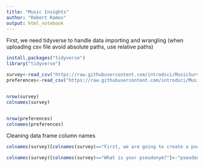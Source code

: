 ```yaml
---
title: "Music Insights"
author: "Robert Ramos"
output: html_notebook
---
```


First, we need tidyverse to handle data importing and wrangling
(when uploading csv file avoid absolute paths, use relative paths)
```r
install.packages("tidyverse")
library("tidyverse")

survey<-read_csv("https://raw.githubusercontent.com/introdsci/MusicSurvey/master/music-survey.csv")
preferences<-read_csv("https://raw.githubusercontent.com/introdsci/MusicSurvey/master/preferences-survey.csv")


nrow(survey)
colnames(survey)


nrow(preferences)
colnames(preferences)
```

Cleaning data frame column names
```r
colnames(survey)[colnames(survey)=="First, we are going to create a pseudonym for you to keep this survey anonymous (more or less). Which pseudonym generator would you prefer?"]<-"generator_name"

colnames(survey)[colnames(survey)=="What is your pseudonym?"]<-"pseudonym"

```

